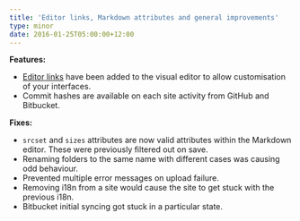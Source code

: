 ```yaml
---
title: 'Editor links, Markdown attributes and general improvements'
type: minor
date: 2016-01-25T05:00:00+12:00
---
```


**Features:**

* [Editor links](/documentation/edit/editing/html/#editor-links) have been added to the visual editor to allow customisation of your interfaces.
* Commit hashes are available on each site activity from GitHub and Bitbucket.


**Fixes:**

* `srcset` and `sizes` attributes are now valid attributes within the Markdown editor. These were previously filtered out on save.
* Renaming folders to the same name with different cases was causing odd behaviour.
* Prevented multiple error messages on upload failure.
* Removing i18n from a site would cause the site to get stuck with the previous i18n.
* Bitbucket initial syncing got stuck in a particular state.
